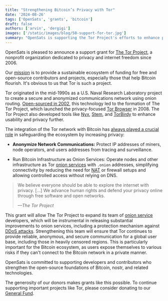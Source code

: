 ```yaml
---
title: "Strengthening Bitcoin’s Privacy with Tor"
date: '2024-08-26'
tags: ['OpenSats', 'grants', 'bitcoin']
draft: false
authors: ['arvin', 'dergigi']
images: ['/static/images/blog/50-support-for-tor.jpg']
summary: "OpenSats is supporting the Tor Project's efforts to enhance privacy on the Web."
---
```


OpenSats is pleased to announce a support grant for [The Tor
Project](https://gitlab.torproject.org/tpo/team), a nonprofit organization
dedicated to privacy and internet freedom since 2006.

Our [mission](/mission) is to provide a sustainable ecosystem of funding for
free and open-source contributors and projects, especially those that help
Bitcoin flourish. It's obvious to us that Tor is such a project.

Tor originated in the mid-1990s as a U.S. Naval Research Laboratory project to
create a secure and anonymized communications network using onion routing.
[Open-sourced in 2002](https://www.torproject.org/about/history/), this
technology led to the formation of The Tor Project, which launched the
privacy-focused [Tor Browser](https://www.torproject.org/download/) in 2008. The
Tor Project also developed tools like [Nyx](https://nyx.torproject.org/),
[Stem](https://stem.torproject.org/), and
[TorBirdy](https://gitlab.torproject.org/legacy/trac/-/wikis/torbirdy) to
enhance usability and privacy further.

The integration of the Tor network with Bitcoin has [always played a crucial
role](https://satoshi.nakamotoinstitute.org/posts/bitcointalk/45/) in
safeguarding the ecosystem by increasing privacy:

- **Anonymize Network Communications:** Protect IP addresses of miners, node operators, and users 
  addresses from tracing and surveillance.

- Run Bitcoin Infrastructure as Onion Services: Operate nodes and other
  infrastructure as Tor [onion
  services](https://en.bitcoin.it/wiki/Setting_up_a_Tor_hidden_service) with
  `.onion` addresses, simplifying connectivity by reducing the need for
  [NAT](https://en.wikipedia.org/wiki/Network_address_translation) or firewall
  setups and allowing controlled access without relying on DNS.

> We believe everyone should be able to explore the internet with privacy.
> [...] We advance human rights and defend your privacy online through free
> software and open networks.
>
><cite>—The Tor Project</cite>

This grant will allow The Tor Project to expand its team of [onion
service](https://gitlab.torproject.org/tpo/onion-services) developers, which
will be instrumental in releasing substantial improvements to onion services,
including a protection mechanism against [DDoS
attacks](https://en.wikipedia.org/wiki/Denial-of-service_attack). Strengthening
this team will ensure that Tor continues to provide reliable, anonymous, and
secure communication for a global user base, including those in heavily censored
regions. This is particularly important for the Bitcoin ecosystem, as users
expose themselves to various risks if they can't connect to the Bitcoin network
in a private manner.

OpenSats is committed to supporting developers and contributors who strengthen
the open-source foundations of Bitcoin, nostr, and related technologies.

The generosity of our donors makes grants like this possible. To continue
supporting important projects like Tor, please consider donating to our [General
Fund](/funds/general).

<center>
    <DonateToGeneralFundButton/>
</center>
